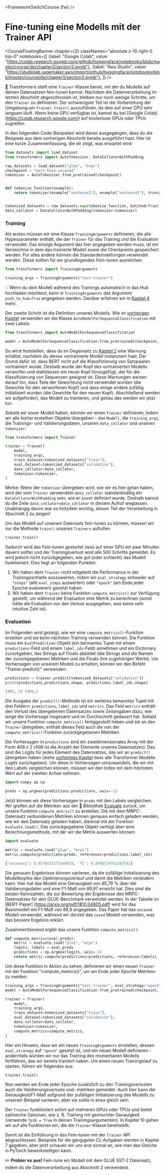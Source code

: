 <FrameworkSwitchCourse {fw} />

# Fine-tuning eine Modells mit der Trainer API

<CourseFloatingBanner chapter={3}
  classNames="absolute z-10 right-0 top-0"
  notebooks={[
    {label: "Google Colab", value: "https://colab.research.google.com/github/huggingface/notebooks/blob/master/course/de/chapter3/section3.ipynb"},
    {label: "Aws Studio", value: "https://studiolab.sagemaker.aws/import/github/huggingface/notebooks/blob/master/course/de/chapter3/section3.ipynb"},
]} />

<Youtube id="nvBXf7s7vTI"/>

🤗 Transformers stellt eine `Trainer`-Klasse bereit, mit der du Modelle auf deinen Datensätzen fein-tunen kannst. Nachdem die Datenverarbeitung im letzten Abschnitt abgeschlossen ist, bleiben nur noch wenige Schritte, um den `Trainer` zu definieren. Der schwierigste Teil ist die Vorbereitung der Umgebung um `Trainer.train()` auszuführen, da dies auf einer CPU sehr langsam läuft. Wenn keine GPU verfügbar ist, kannst du bei [Google Colab] (https://colab.research.google.com/) auf kostenlose GPUs oder TPUs zugreifen.

In den folgenden Code-Beispielen wird davon ausgegangen, dass du die Beispiele aus dem vorherigen Abschnitt bereits ausgeführt hast. Hier ist eine kurze Zusammenfassung, die dir zeigt, was erwartet wird:

```py
from datasets import load_dataset
from transformers import AutoTokenizer, DataCollatorWithPadding

raw_datasets = load_dataset("glue", "mrpc")
checkpoint = "bert-base-uncased"
tokenizer = AutoTokenizer.from_pretrained(checkpoint)


def tokenize_function(example):
    return tokenizer(example["sentence1"], example["sentence2"], truncation=True)


tokenized_datasets = raw_datasets.map(tokenize_function, batched=True)
data_collator = DataCollatorWithPadding(tokenizer=tokenizer)
```

### Training

Als erstes müssen wir eine Klasse `TrainingArguments` definieren, die alle Hyperparameter enthält, die der `Trainer` für das Training und die Evaluation verwendet. Das einzige Argument das hier angegeben werden muss, ist ein Verzeichnis in dem das trainierte Modell sowie die Checkpoints gespeichert werden. Für alles andere können die Standardeinstellungen verwendet werden. Diese sollten für ein grundlegendes Fein-tunen ausreichen.

```py
from transformers import TrainingArguments

training_args = TrainingArguments("test-trainer")
```

<Tip>

💡 Wenn du dein Modell während des Trainings automatisch in das Hub hochladen möchtest, kann in `TrainingArguments` das Argument `push_to_hub=True` angegeben werden. Darüber erfahren wir in [Kapitel 4](/course/chapter4/3) mehr.

</Tip>

Der zweite Schritt ist die Definition unseres Modells. Wie im [vorherigen Kapitel](/course/chapter2) verwenden wir die Klasse `AutoModelForSequenceClassification` mit zwei Labels:

```py
from transformers import AutoModelForSequenceClassification

model = AutoModelForSequenceClassification.from_pretrained(checkpoint, num_labels=2)
```

Du wirst feststellen, dass du im Gegensatz zu [Kapitel 2](/course/chapter2) eine Warnung erhältst, nachdem du dieses vortrainierte Modell instanziiert hast. Der Grund dafür ist, dass BERT nicht auf die Klassifizierung von Satzpaaren vortrainiert wurde. Deshalb wurde der Kopf des vortrainierten Modells verworfen und stattdessen ein neuer Kopf hinzugefügt, der für die Klassifizierung von Sequenzen geeignet ist. Diese Warnungen weisen darauf hin, dass Teile der Gewichtung nicht verwendet wurden (die Gewichte für den verworfenen Kopf) und dass einige andere zufällig initialisiert wurden (die Gewichte für den neuen Kopf). Abschließend werden wir aufgefordert, das Modell zu trainieren, und genau das werden wir jetzt tun.

Sobald wir unser Modell haben, können wir einen `Trainer` definieren, indem wir alle bisher erstellten Objekte übergeben - das `Modell`, die `training_args`, die Trainings- und Validierungsdaten, unseren `data_collator` und unseren `tokenizer`:

```py
from transformers import Trainer

trainer = Trainer(
    model,
    training_args,
    train_dataset=tokenized_datasets["train"],
    eval_dataset=tokenized_datasets["validation"],
    data_collator=data_collator,
    tokenizer=tokenizer,
)
```

Merke: Wenn der `tokenizer` übergeben wird, wie wir es hier getan haben, wird der vom `Trainer` verwendete `data_collator` standardmäßig ein `DataCollatorWithPadding` sein, wie er zuvor definiert wurde. Deshalb kannst du die Zeile `data_collator=data_collator` in diesem Aufruf weglassen. Unabhängig davon war es trotzdem wichtig, diesen Teil der Verarbeitung in Abschnitt 2 zu zeigen!

Um das Modell auf unserem Datensatz fein-tunen zu können, müssen wir nur die Methode `train()` unseres `Trainers` aufrufen:

```py
trainer.train()
```

Dadurch wird das Fein-tunen gestartet (was auf einer GPU ein paar Minuten dauern sollte) und der Trainingsverlust wird alle 500 Schritte gemeldet. Es wird jedoch nicht zurückgegeben, wie gut (oder schlecht) das Modell funktioniert. Dies liegt an folgenden Punkten:

1. Wir haben dem `Trainer` nicht mitgeteilt die Performance in der Trainingsschleife auszuwerten, indem wir `eval_strategy` entweder auf `"steps"` (alle `eval_steps` auswerten) oder `"epoch"` (am Ende jeder Epoche evaluieren) gesetzt haben.
2. Wir haben dem `Trainer` keine Funktion `compute_metrics()` zur Verfügung gestellt, um während der Evaluation eine Metrik zu berechnen (sonst hätte die Evaluation nur den Verlust ausgegeben, was keine sehr intuitive Zahl ist).


### Evaluation

Im Folgenden wird gezeigt, wie wir eine `compute_metrics()`-Funktion erstellen und sie beim nächsten Training verwenden können. Die Funktion muss ein `EvalPrediction`-Objekt (ein bennantes Tupel mit einem `predictions`-Feld und einem `label_ids`-Feld) annehmen und ein Dictionary zurückgeben, das Strings auf Floats abbildet (die Strings sind die Namen der zurückgegebenen Metriken und die Floats ihre zugehörigen Werte). Um Vorhersagen von unserem Modell zu erhalten, können wir den Befehl "Trainer.predict()" verwenden:

```py
predictions = trainer.predict(tokenized_datasets["validation"])
print(predictions.predictions.shape, predictions.label_ids.shape)
```

```python out
(408, 2) (408,)
```

Die Ausgabe der `predict()`-Methode ist ein weiteres benanntes Tupel mit drei Feldern: `predictions`, `label_ids` und `metrics`. Das Feld `metrics` enthält den Verlust des übergebenen Datensatzes sowie Zeitangaben dazu, wie lange die Vorhersage insgesamt und im Durchschnitt gedauert hat. Sobald wir unsere Funktion `compute_metrics()` fertiggestellt haben und sie an den `Trainer` übergeben, enthält dieses Feld auch die von der `compute_metrics()`-Funktion zurückgegebenen Metriken.

Die Vorhersagen in `predictions` sind ein zweidimensionales Array mit der Form 408 x 2 (408 ist die Anzahl der Elemente unseres Datensatzes). Das sind die Logits für jedes Element des Datensatzes, das wir an `predict()` übergeben haben (siehe [vorheriges Kapitel](/course/chapter2) dass alle Transformer Modelle Logits zurückgeben). Um diese in Vorhersagen umzuwandeln, die wir mit den Labels vergleichen können, müssen wir den Index mit dem höchsten Wert auf der zweiten Achse nehmen:

```py
import numpy as np

preds = np.argmax(predictions.predictions, axis=-1)
```

Jetzt können wir diese Vorhersagen in `preds` mit den Labels vergleichen. Wir greifen auf die Metriken aus der 🤗 Bibliothek [Evaluate](https://github.com/huggingface/evaluate/) zurück, um unsere Funktion `compute_metric()` zu erstellen. Die mit dem MRPC-Datensatz verbundenen Metriken können genauso einfach geladen werden, wie wir den Datensatz geladen haben, diesmal mit der Funktion `evaluate.load()`. Das zurückgegebene Objekt verfügt über eine Berechnungsmethode, mit der wir die Metrik auswerten können:

```py
import evaluate

metric = evaluate.load("glue", "mrpc")
metric.compute(predictions=preds, references=predictions.label_ids)
```

```python out
{'accuracy': 0.8578431372549019, 'f1': 0.8996539792387542}
```

Die genauen Ergebnisse können variieren, da die zufällige Initialisierung des Modellkopfes den Optimierungsverlauf und damit die Metriken verändern kann. Hier hat das Modell eine Genauigkeit von 85,78 % über die Validierungsdaten und eine F1-Maß von 89,97 erreicht hat. Dies sind die beiden Kennzahlen, die zur Bewertung der Ergebnisse des MRPC-Datensatzes für den GLUE-Benchmark verwendet werden. In der Tabelle im [BERT-Paper] (https://arxiv.org/pdf/1810.04805.pdf) wird für das Basismodell ein F1-Maß von 88,9 angegeben. Das Paper hat das `uncased` Modell verwendet, während wir derzeit das `cased` Modell verwenden, was das bessere Ergebnis erklärt.

Zusammenfassend ergibt das unsere Funktion `compute_metrics()`:

```py
def compute_metrics(eval_preds):
    metric = evaluate.load("glue", "mrpc")
    logits, labels = eval_preds
    predictions = np.argmax(logits, axis=-1)
    return metric.compute(predictions=predictions, references=labels)
```

Um diese Funktion in Aktion zu sehen, definieren wir einen neuen `Trainer` mit der Funktion "compute_metrics()", um am Ende jeder Epoche Metriken zu melden:

```py
training_args = TrainingArguments("test-trainer", eval_strategy="epoch")
model = AutoModelForSequenceClassification.from_pretrained(checkpoint, num_labels=2)

trainer = Trainer(
    model,
    training_args,
    train_dataset=tokenized_datasets["train"],
    eval_dataset=tokenized_datasets["validation"],
    data_collator=data_collator,
    tokenizer=tokenizer,
    compute_metrics=compute_metrics,
)
```

Hier ein Hinweis, dass wir ein neues `TrainingArguments` errstellen, dessen `eval_strategy` auf `"epoch"` gesetzt ist, und ein neues Modell definieren - andernfalls würden wir nur das Training des momentanen Modells fortführen, das wir bereits trainiert haben. Um einen neuen Trainingslauf zu starten, führen wir folgendes aus:

```
trainer.train()
```

Nun werden am Ende jeder Epoche zusätzlich zu den Trainingsverlusten auch die Validierungsverluste und -metriken gemeldet. Auch hier kann die Genauigkeit/F1-Maß aufgrund der zufälligen Initialisierung des Modells zu unserem Beispiel variieren, aber sie sollte in etwa gleich sein.

Der `Trainer` funktioniert sofort auf mehreren GPUs oder TPUs und bietet zahlreiche Optionen, wie z. B. Training mit gemischter Genauigkeit (verwende `fp16 = True` in deinen Trainingsargumenten). In Kapitel 10 gehen wir auf alle Funktionen ein, die die `Trainer`-Klasse bereitstellt.

Damit ist die Einführung in das Fein-tunen mit der `Trainer` API abgeschlossen. Beispiele für die gängigsten CL-Aufgaben werden in Kapitel 7 gegeben, aber jetzt schauen wir uns erst einmal an, wie man das Gleiche in PyTorch bewerkstelligen kann.

<Tip>

✏️ **Probier es aus!** Fein-tune ein Modell mit dem GLUE SST-2 Datensatz, indem du die Datenverarbeitung aus Abschnitt 2 verwendest.

</Tip>

